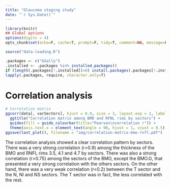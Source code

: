 ```yaml
---
title: "Glaucoma staging study"
date: "`r Sys.Date()`"
---
```


```r
library(knitr)
## Global options
options(digits = 4)
opts_chunk$set(echo=F, cache=T, prompt=F, tidy=T, comment=NA, message=F, warning=F, dev="png", dev.args=list(type="cairo"), dpi=300)
```

```r
source("data-loading.R")
```

```r
.packages <- c("GGally")
.installed <- .packages %in% installed.packages()
if (length(.packages[!.installed])>0) install.packages(.packages[!.installed])
lapply(.packages, require, character.only=T)
```

# Correlation analysis

```r
# Correlation matrix
ggcorr(data[, varSectors], hjust = 0.9, size = 3, layout.exp = 2, label = TRUE, label_size = 2, label_round = 2, low = "darkred", high = "#0072B2") +
  ggtitle("Correlation matrix among BMO and RFNL rims by sectors") +
  guides(fill = guide_colourbar(title="Pearson\ncorrelation r")) +
  theme(axis.text.x = element_text(angle = 90, hjust = 1, vjust = 0.5), plot.title = element_text(hjust = 0.5))
ggsave(last_plot(), filename = "img/correlation-matrix-bmo-rnfl.pdf")
```

The correlation analysis showed a clear correlation pattern by sectors. There was a very strong correlation (r>0.9) among the thickness of the BMO and RNFL rims 3.5, 4.1 and 4.7 by sectors. There was also a strong correlation (r>0.75) among the sectors of the BMO, except the BMO.G, that presented a very strong correlation with the others sectors. On the other hand, there was a very weak correlation (r<0.2) between the T sector and the N, NI and NS sectors. The T sector was in fact, the less correlated with the rest. 

